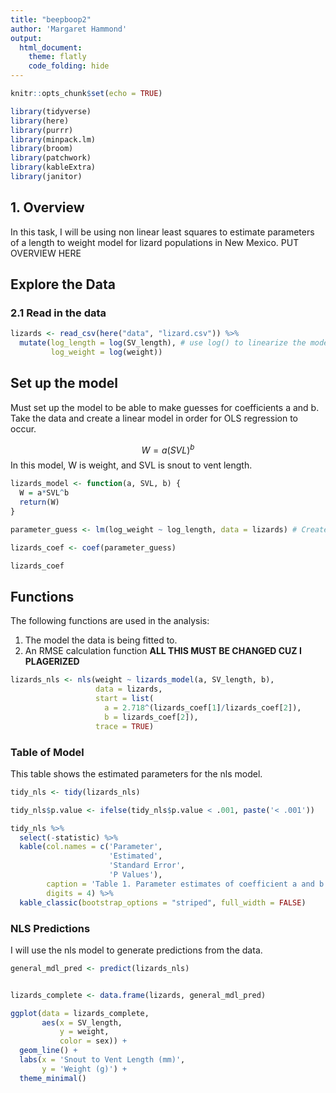 ```yaml
---
title: "beepboop2"
author: 'Margaret Hammond'
output: 
  html_document:
    theme: flatly
    code_folding: hide
---
```


```r
knitr::opts_chunk$set(echo = TRUE)

library(tidyverse)
library(here)
library(purrr)
library(minpack.lm)
library(broom)
library(patchwork)
library(kableExtra)
library(janitor)
```

## 1. Overview
In this task, I will be using non linear least squares to estimate parameters of a length to weight model for lizard populations in New Mexico. 
PUT OVERVIEW HERE

## Explore the Data

### 2.1 Read in the data
```r
lizards <- read_csv(here("data", "lizard.csv")) %>% 
  mutate(log_length = log(SV_length), # use log() to linearize the model
         log_weight = log(weight))
```
## Set up the model

Must set up the model to be able to make guesses for coefficients a and b. Take the data and create a linear model in order for OLS regression to occur.


$$
W = a(SVL)^b
$$
In this model, W is weight, and SVL is snout to vent length.


```r
lizards_model <- function(a, SVL, b) {
  W = a*SVL^b
  return(W)
}
```



```r
parameter_guess <- lm(log_weight ~ log_length, data = lizards) # Created for OLS

lizards_coef <- coef(parameter_guess) 

lizards_coef
```


## Functions

The following functions are used in the analysis:

1) The model the data is being fitted to.
2) An RMSE calculation function **ALL THIS MUST BE CHANGED CUZ I PLAGERIZED**

```r

lizards_nls <- nls(weight ~ lizards_model(a, SV_length, b),
                   data = lizards,
                   start = list(
                     a = 2.718^(lizards_coef[1]/lizards_coef[2]),
                     b = lizards_coef[2]),
                   trace = TRUE)
```

### Table of Model
This table shows the estimated parameters for the nls model. 

```r
tidy_nls <- tidy(lizards_nls)

tidy_nls$p.value <- ifelse(tidy_nls$p.value < .001, paste('< .001'))

tidy_nls %>% 
  select(-statistic) %>% 
  kable(col.names = c('Parameter', 
                      'Estimated', 
                      'Standard Error', 
                      'P Values'), 
        caption = 'Table 1. Parameter estimates of coefficient a and b for the nls model.',
        digits = 4) %>% 
  kable_classic(bootstrap_options = "striped", full_width = FALSE)
```


### NLS Predictions

I will use the nls model to generate predictions from the data.

```r
general_mdl_pred <- predict(lizards_nls)


lizards_complete <- data.frame(lizards, general_mdl_pred)

ggplot(data = lizards_complete,
       aes(x = SV_length, 
           y = weight, 
           color = sex)) +
  geom_line() +
  labs(x = 'Snout to Vent Length (mm)',
       y = 'Weight (g)') +
  theme_minimal()

```



